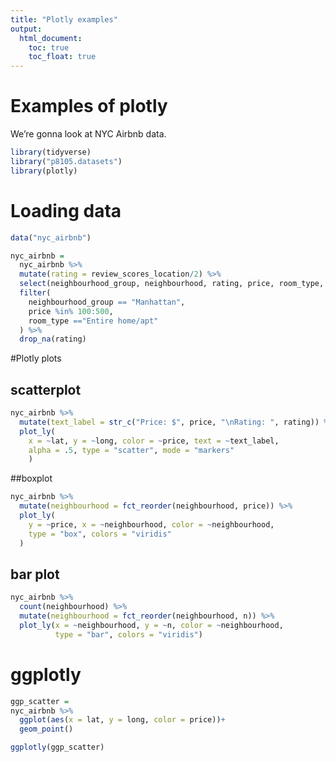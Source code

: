 ```yaml
---
title: "Plotly examples"
output: 
  html_document:
    toc: true
    toc_float: true
---
```


# Examples of plotly

We're gonna look at NYC Airbnb data.

```r
library(tidyverse)
library("p8105.datasets")
library(plotly)
```

# Loading data
```r
data("nyc_airbnb")

nyc_airbnb = 
  nyc_airbnb %>% 
  mutate(rating = review_scores_location/2) %>% 
  select(neighbourhood_group, neighbourhood, rating, price, room_type, lat, long) %>% 
  filter(
    neighbourhood_group == "Manhattan",
    price %in% 100:500,
    room_type =="Entire home/apt"
  ) %>% 
  drop_na(rating)

```

#Plotly plots

## scatterplot
```r
nyc_airbnb %>% 
  mutate(text_label = str_c("Price: $", price, "\nRating: ", rating)) %>% 
  plot_ly(
    x = ~lat, y = ~long, color = ~price, text = ~text_label,
    alpha = .5, type = "scatter", mode = "markers"
    )
```


##boxplot
```r
nyc_airbnb %>% 
  mutate(neighbourhood = fct_reorder(neighbourhood, price)) %>% 
  plot_ly(
    y = ~price, x = ~neighbourhood, color = ~neighbourhood,
    type = "box", colors = "viridis"
  )
```

## bar plot

```r
nyc_airbnb %>% 
  count(neighbourhood) %>% 
  mutate(neighbourhood = fct_reorder(neighbourhood, n)) %>% 
  plot_ly(x = ~neighbourhood, y = ~n, color = ~neighbourhood,
          type = "bar", colors = "viridis")
```

# ggplotly

```r
ggp_scatter =
nyc_airbnb %>% 
  ggplot(aes(x = lat, y = long, color = price))+
  geom_point()

ggplotly(ggp_scatter)

```



